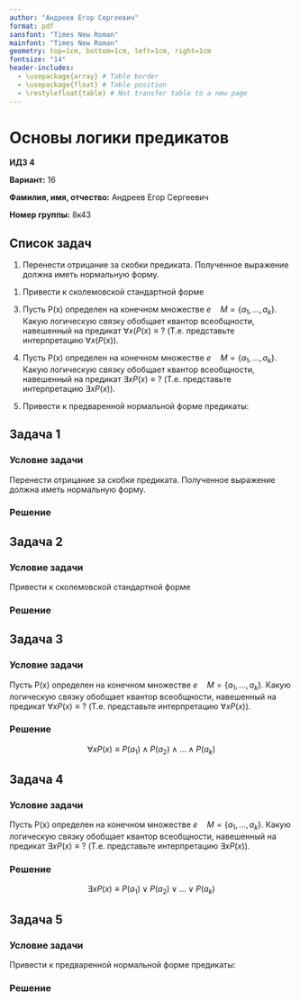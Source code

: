 ```yaml
---
author: "Андреев Егор Сергеевич"
format: pdf
sansfont: "Times New Roman"
mainfont: "Times New Roman"
geometry: top=1cm, bottom=1cm, left=1cm, right=1cm
fontsize: "14"
header-includes:
  - \usepackage{array} # Table border
  - \usepackage{float} # Table position
  - \restylefloat{table} # Not transfer table to a new page
---
```


# Основы логики предикатов

**ИДЗ 4**

**Вариант:** 16

**Фамилия, имя, отчество:** Андреев Егор Сергеевич

**Номер группы:** 8к43

## Список задач

1. Перенести отрицание за скобки предиката. Полученное выражение должна иметь нормальную форму.
 
```{=latex}
\begin{align}
\neg (\exists v \forall u (A(u,v) \to B(u,v))), \\
\neg (\forall u \forall v(\neg A(u,v) \land B(u,v))), \\
\neg (\forall u \exists v (\neg A(u,v) \land \neg B(u,v)))
\end{align}
```

1. Привести к сколемовской стандартной форме

```{=latex}
\begin{align}
\exists u \exists v \forall w (A(u, v) \land \neg B(u, w)), \\
forall u \exists v \forall w(\neg A(u,v) \to \neg B(u,w))
\end{align}
```

3. Пусть P(x) определен на конечном множестве $e \quad M = \{a_1, \dots, a_k \}$. Какую логическую связку обобщает квантор всеобщности, навешенный на предикат $\forall x (P(x) \equiv ?$ (Т.е. представьте интерпретацию $\forall x (P(x)$).

4. Пусть P(x) определен на конечном множестве $e \quad M = \{a_1, \dots, a_k \}$. Какую логическую связку обобщает квантор всеобщности, навешенный на предикат $\exists x P(x) \equiv ?$ (Т.е. представьте интерпретацию $\exists x P(x)$).

5. Привести к предваренной нормальной форме предикаты:

```{=latex}
\begin{align}
\forall x P(x) \land \forall x Q(x) \equiv ..., \\
\forall x P(x) \lor \forall x Q(x) \equiv ..., \\
\exists x P(x) \land \exists x Q(x) \equiv ..., \\
\exists x P(x) \lor \exists x Q(x) \equiv ..., \\
\forall x P(x) \lor \exists x Q(x) \equiv ...,
\end{align}
```

## Задача 1

### Условие задачи

Перенести отрицание за скобки предиката. Полученное выражение должна иметь нормальную форму.

```{=latex}
\setcounter{equation}{0}
\begin{align}
\neg (\exists v \forall u (A(u,v) \to B(u,v))), \\
\neg (\forall u \forall v(\neg A(u,v) \land B(u,v))), \\
\neg (\forall u \exists v (\neg A(u,v) \land \neg B(u,v)))
\end{align}
```

### Решение

```{=latex}
\setcounter{equation}{0}
\begin{align}
\neg (\exists v \forall u (A(u,v) \to B(u,v))) \sim \forall v \exists u (A(u,v) \land \neg B(u,v)),      \\
\neg (\forall u \forall v(\neg A(u,v) \land B(u,v))) \sim \exists u \exists v (A(u,v) \lor \neg B(u,v)), \\
\neg (\forall u \exists v (\neg A(u,v) \land \neg B(u,v))) \sim \exists u \forall v (A(u, v) \lor B(u, v))
\end{align}
```

## Задача 2

### Условие задачи

Привести к сколемовской стандартной форме

```{=latex}
\setcounter{equation}{3}
\begin{align}
\exists u \exists v \forall w (A(u, v) \land \neg B(u, w)), \\
forall u \exists v \forall w(\neg A(u,v) \to \neg B(u,w))
\end{align}
```

### Решение

```{=latex}
\setcounter{equation}{3}
\begin{align}
\exists u \exists v \forall w (A(u,v) \land \neg B(u,w))\sim \forall w(A(a,b)\land\neg B(a,w)) \sim \forall w A(a,b) \land \forall w \neg B(a,w), \\
\forall u \exists v \forall w (\neg A(u,v) \to \neg B(u,w)) \sim \forall u \forall w (\neg A(u,f(u)) \to \neg B(u,w)) \sim \forall u \forall w (A(u,f(u)) \lor \neg B(u,w))
\end{align}
```

## Задача 3

### Условие задачи

Пусть P(x) определен на конечном множестве $e \quad M = \{a_1, \dots, a_k \}$. Какую логическую связку обобщает квантор всеобщности, навешенный на предикат $\forall x P(x) \equiv ?$ (Т.е. представьте интерпретацию $\forall x P(x)$).

### Решение

$$
\forall x P(x) \equiv P(a_1) \land P(a_2) \land ... \land P(a_k)
$$

## Задача 4

### Условие задачи

Пусть P(x) определен на конечном множестве $e \quad M = \{a_1, \dots, a_k \}$. Какую логическую связку обобщает квантор всеобщности, навешенный на предикат $\exists x P(x) \equiv ?$ (Т.е. представьте интерпретацию $\exists x P(x)$).

### Решение

$$
\exists x P(x) \equiv P(a_1) \lor P(a_2) \lor ... \lor P(a_k)
$$

## Задача 5

### Условие задачи
Привести к предваренной нормальной форме предикаты:

```{=latex}
\setcounter{equation}{5}
\begin{align}
\forall x P(x) \land \forall x Q(x) \equiv ..., \\
\forall x P(x) \lor \forall x Q(x) \equiv ...,  \\
\exists x P(x) \land \exists x Q(x) \equiv ..., \\
\exists x P(x) \lor \exists x Q(x) \equiv ...,  \\
\forall x P(x) \lor \exists x Q(x) \equiv ...
\end{align}
```

### Решение

```{=latex}
\setcounter{equation}{5}
\begin{align}
\forall x P(x) \land \forall x Q(x) \equiv \forall x (P(x) \land Q(x)), \\
\forall x P(x) \lor \forall x Q(x) \equiv \forall x (P(x) \lor Q(x)),   \\
\exists x P(x) \land \exists x Q(x) \equiv \exists x (P(x) \land Q(x)), \\
\exists x P(x) \lor \exists x Q(x) \equiv \exists x (P(x) \lor Q(x)),   \\
\forall x P(x) \lor \exists x Q(x) \equiv \forall x \exists y (P(x) \lor Q(y))
\end{align}
```